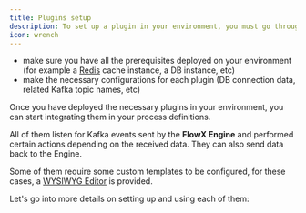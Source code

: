```yaml
---
title: Plugins setup
description: To set up a plugin in your environment, you must go through the next steps.
icon: wrench
---
```


* make sure you have all the prerequisites deployed on your environment (for example a [Redis](../../docs/platform-overview/frameworks-and-standards/event-driven-architecture-frameworks/intro-to-redis) cache instance, a DB instance, etc)
* make the necessary configurations for each plugin (DB connection data, related Kafka topic names, etc)

Once you have deployed the necessary plugins in your environment, you can start integrating them in your process definitions.

All of them listen for Kafka events sent by the **FlowX Engine** and performed certain actions depending on the received data. They can also send data back to the Engine.

Some of them require some custom templates to be configured, for these cases, a [WYSIWYG Editor](/4.0/docs/platform-deep-dive/plugins/wysiwyg) is provided.

Let's go into more details on setting up and using each of them:

<CardGroup>



<Card title ="OCR plugin" href ="ocr-plugin-setup" icon = "file-magnifying-glass">

</Card>

<Card title ="Reporting" href ="reporting-setup" icon ="chart-simple">

</Card>



</CardGroup>


